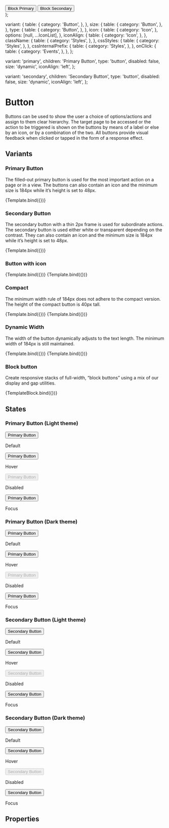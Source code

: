 <!--- Button.stories.mdx --->



<Meta
  title="Components/Actions/Button"
  component={Button}
  decorators={[withDesign]}
/>

  <div className="d-grid gap-5">
    <Button variant="primary">Block Primary</Button>
    <Button variant="secondary">Block Secondary</Button>
  </div>
);

  variant: {
    table: {
      category: 'Button',
    },
  },
  size: {
    table: {
      category: 'Button',
    },
  },
  type: {
    table: {
      category: 'Button',
    },
  },
  icon: {
    table: {
      category: 'Icon',
    },
    options: [null, ...IconList],
  },
  iconAlign: {
    table: {
      category: 'Icon',
    },
  },
  className: {
    table: {
      category: 'Styles',
    },
  },
  cssStyles: {
    table: {
      category: 'Styles',
    },
  },
  cssInternalPrefix: {
    table: {
      category: 'Styles',
    },
  },
  onClick: {
    table: {
      category: 'Events',
    },
  },
};

  variant: 'primary',
  children: 'Primary Button',
  type: 'button',
  disabled: false,
  size: 'dynamic',
  iconAlign: 'left',
};

  variant: 'secondary',
  children: 'Secondary Button',
  type: 'button',
  disabled: false,
  size: 'dynamic',
  iconAlign: 'left',
};

# Button

Buttons can be used to show the user a choice of options/actions and assign to them clear hierarchy.
The target page to be accessed or the action to be triggered is shown on the buttons by means of a label or else by an icon, or by a combination of the two.
All buttons provide visual feedback when clicked or tapped in the form of a response effect.

## Variants

### Primary Button

The filled-out primary button is used for the most important action on a page or in a view. The buttons can also contain an icon and the minimum size is 184px while it’s height is set to 48px.

<Canvas>
  <Story
    name="Primary Button"
    args={{
      ...primaryArgs,
      theme: 'light',
    }}
    argTypes={argTypes}
    parameters={{
      design: {
        name: 'Figma Design',
        type: 'figma',
        url: 'https://www.figma.com/file/TENnOP4K38G6r3vDL3emCP/AB---Style-Guide?node-id=488%3A18870',
      },
    }}
  >
    {Template.bind({})}
  </Story>
</Canvas>

### Secondary Button

The secondary button with a thin 2px frame is used for subordinate actions.
The secondary button is used either white or transparent depending on the contrast. They can also contain an icon and the minimum size is 184px while it’s height is set to 48px.

<Canvas>
  <Story
    name="Secondary Button"
    args={{
      ...secondaryArgs,
      theme: 'light',
    }}
    argTypes={argTypes}
    parameters={{
      design: {
        name: 'Figma Design',
        type: 'figma',
        url: 'https://www.figma.com/file/TENnOP4K38G6r3vDL3emCP/AB---Style-Guide?node-id=488%3A18870',
      },
    }}
  >
    {Template.bind({})}
  </Story>
</Canvas>

### Button with icon

<Canvas>
  <Story
    name="Leading Icon"
    args={{
      ...primaryArgs,
      children: 'Leading Icon',
      icon: 'certificate',
      iconAlign: 'left',
    }}
    argTypes={argTypes}
    parameters={{
      design: {
        name: 'Figma Design',
        type: 'figma',
        url: 'https://www.figma.com/file/TENnOP4K38G6r3vDL3emCP/AB---Style-Guide?node-id=488%3A18870',
      },
    }}
  >
    {Template.bind({})}
  </Story>
  <Story
    name="Trailing Icon"
    args={{
      ...secondaryArgs,
      children: 'Trailing Icon',
      icon: 'certificate',
      iconAlign: 'right',
    }}
    argTypes={argTypes}
    parameters={{
      design: {
        name: 'Figma Design',
        type: 'figma',
        url: 'https://www.figma.com/file/TENnOP4K38G6r3vDL3emCP/AB---Style-Guide?node-id=488%3A18870',
      },
    }}
  >
    {Template.bind({})}
  </Story>
</Canvas>

### Compact

The minimum width rule of 184px does not adhere to the compact version. The height of the compact button is 40px tall.

<Canvas>
  <Story
    name="Compact Primary"
    args={{
      ...primaryArgs,
      children: 'Compact Primary',
      size: 'compact',
    }}
    argTypes={argTypes}
    parameters={{
      design: {
        name: 'Figma Design',
        type: 'figma',
        url: 'https://www.figma.com/file/TENnOP4K38G6r3vDL3emCP/AB---Style-Guide?node-id=488%3A18870',
      },
    }}
  >
    {Template.bind({})}
  </Story>
  <Story
    name="Compact Secondary"
    args={{
      ...secondaryArgs,
      children: 'Compact Secondary',
      size: 'compact',
    }}
    argTypes={argTypes}
    parameters={{
      design: {
        name: 'Figma Design',
        type: 'figma',
        url: 'https://www.figma.com/file/TENnOP4K38G6r3vDL3emCP/AB---Style-Guide?node-id=488%3A18870',
      },
    }}
  >
    {Template.bind({})}
  </Story>
</Canvas>

### Dynamic Width

The width of the button dynamically adjusts to the text length. The minimum width of 184px is still maintained.

<Canvas>
  <Story
    name="Dynamic Primary"
    args={{
      ...primaryArgs,
      children: 'Dynamic Primary',
    }}
    argTypes={argTypes}
    parameters={{
      design: {
        name: 'Figma Design',
        type: 'figma',
        url: 'https://www.figma.com/file/TENnOP4K38G6r3vDL3emCP/AB---Style-Guide?node-id=488%3A18870',
      },
    }}
  >
    {Template.bind({})}
  </Story>
  <Story
    name="Secondary Primary"
    args={{
      ...secondaryArgs,
      children: 'Dynamic Secondary',
    }}
    argTypes={argTypes}
    parameters={{
      design: {
        name: 'Figma Design',
        type: 'figma',
        url: 'https://www.figma.com/file/TENnOP4K38G6r3vDL3emCP/AB---Style-Guide?node-id=488%3A18870',
      },
    }}
  >
    {Template.bind({})}
  </Story>
</Canvas>

### Block button

Create responsive stacks of full-width, “block buttons” using a mix of our display and gap utilities.

<Canvas>
  <Story
    name="Block Button Primary"
    args={{
      ...primaryArgs,
      children: 'Compact Primary',
    }}
    argTypes={argTypes}
    parameters={{
      design: {
        name: 'Figma Design',
        type: 'figma',
        url: 'https://www.figma.com/file/TENnOP4K38G6r3vDL3emCP/AB---Style-Guide?node-id=488%3A18870',
      },
    }}
  >
    {TemplateBlock.bind({})}
  </Story>
</Canvas>

## States

### Primary Button (Light theme)

<Preview>
  <div>
    <Button variant="primary">Primary Button</Button>
    <p>Default</p>
    <Button variant="primary" className="hover">
      Primary Button
    </Button>
    <p>Hover</p>
    <Button variant="primary" disabled={true}>
      Primary Button
    </Button>
    <p>Disabled</p>
    <Button variant="primary" className="focus">
      Primary Button
    </Button>
    <p>Focus</p>
  </div>
</Preview>

### Primary Button (Dark theme)

<Preview className="bg-black">
  <div>
    <Button variant="primary" theme="dark">
      Primary Button
    </Button>
    <p className="text-white">Default</p>
    <Button variant="primary" className="hover" theme="dark">
      Primary Button
    </Button>
    <p className="text-white">Hover</p>
    <Button variant="primary" disabled={true} theme="dark">
      Primary Button
    </Button>
    <p className="text-white">Disabled</p>
    <Button variant="primary" className="focus" theme="dark">
      Primary Button
    </Button>
    <p className="text-white">Focus</p>
  </div>
</Preview>

### Secondary Button (Light theme)

<Preview>
  <div>
    <Button variant="secondary">Secondary Button</Button>
    <p>Default</p>
    <Button variant="secondary" className="hover">
      Secondary Button
    </Button>
    <p>Hover</p>
    <Button variant="secondary" disabled={true}>
      Secondary Button
    </Button>
    <p>Disabled</p>
    <Button variant="secondary" className="focus">
      Secondary Button
    </Button>
    <p>Focus</p>
  </div>
</Preview>

### Secondary Button (Dark theme)

<Preview className="bg-black">
  <div>
    <Button variant="secondary" theme="dark">
      Secondary Button
    </Button>
    <p className="text-white">Default</p>
    <Button variant="secondary" className="hover" theme="dark">
      Secondary Button
    </Button>
    <p className="text-white">Hover</p>
    <Button variant="secondary" disabled={true} theme="dark">
      Secondary Button
    </Button>
    <p className="text-white">Disabled</p>
    <Button variant="secondary" className="focus" theme="dark">
      Secondary Button
    </Button>
    <p className="text-white">Focus</p>
  </div>
</Preview>

## Properties

<ArgsTable of={Button} />
